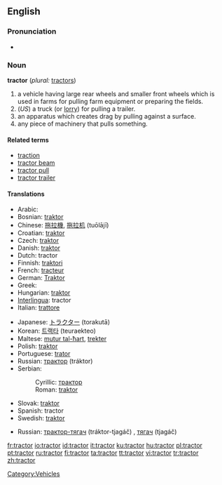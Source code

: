 ==English==

===Pronunciation===
*{{audio|en-us-tractor.ogg|Audio (US)}}

===Noun===
'''tractor''' (''plural:'' [[tractors]])

# a vehicle having large rear wheels and smaller front wheels which is used in farms for pulling farm equipment or preparing the fields.
# (''US'') a truck (or [[lorry]]) for pulling a trailer.<!-- we don't use this in Australia - not sure about UK -->
# an apparatus which creates drag by pulling against a surface.
# any piece of machinery that pulls something.

====Related terms====
*[[traction]]
*[[tractor beam]]
*[[tractor pull]]
*[[tractor trailer]]

====Translations====
{{trans-top|a vehicle used in farms}}
*Arabic: {{ARchar|[[جرار]]}} {{Unicode|(jará:r)}} {{m}}
*Bosnian: [[traktor]] {{m}}
*Chinese: [[拖拉機]], [[拖拉机]] (tuōlājī)
*Croatian: [[traktor#Croatian|traktor]] {{m}}
*Czech: [[traktor]] {{m}}
*Danish: [[traktor]]
*Dutch: tractor
*Finnish: [[traktori]]
*French: [[tracteur]] {{m}}
*German: [[Traktor]]
*Greek: {{t|el|τρακτέρ|n}}
*Hungarian: [[traktor]]
*[[Interlingua]]: tractor
*Italian: [[trattore]] {{m}}
{{trans-mid}}
*Japanese: [[トラクター]] (torakutā)
*Korean: [[트랙타]] (teuraekteo)
*Maltese: [[mutur tal-ħart]], [[trekter]] 
*Polish: [[traktor]] {{m}}
*Portuguese: [[trator]] {{m}}
*Russian: [[трактор]] (tráktor) {{m}}
*Serbian:
*:Cyrillic: [[трактор#Serbian|трактор]] {{m}}
*:Roman: [[traktor#Serbian|traktor]] {{m}}
*Slovak: [[traktor]] {{m}}
*Spanish: tractor {{m}}
*Swedish: [[traktor]]
{{trans-bottom}}

{{trans-top|a truck (or lorry) for pulling a trailer}}
{{trans-mid}}
*Russian: [[трактор-тягач]] (tráktor-tjagáč) {{m}}, [[тягач]] (tjagáč) {{m}}
{{trans-bottom}}

{{trans-top|an apparatus which creates drag by pulling against a surface}}
{{trans-mid}}
{{trans-bottom}}

{{trans-top|any piece of machinery that pulls something}}
{{trans-mid}}
{{trans-bottom}}

[[Category:Vehicles]]

[[fr:tractor]]
[[io:tractor]]
[[id:tractor]]
[[it:tractor]]
[[ku:tractor]]
[[hu:tractor]]
[[pl:tractor]]
[[pt:tractor]]
[[ru:tractor]]
[[fi:tractor]]
[[ta:tractor]]
[[tt:tractor]]
[[vi:tractor]]
[[tr:tractor]]
[[zh:tractor]]